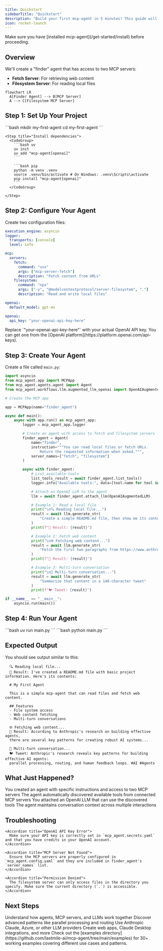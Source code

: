 ```yaml
---
title: Quickstart
sidebarTitle: "Quickstart"
description: "Build your first mcp-agent in 5 minutes! This guide will walk you through creating a simple agent that can read files and fetch web content."
icon: rocket-launch
---
```


<Info>
  Make sure you have [installed mcp-agent](/get-started/install) before proceeding.
</Info>

## Overview

We'll create a "finder" agent that has access to two MCP servers:

- **Fetch Server**: For retrieving web content
- **Filesystem Server**: For reading local files

<Frame>

```mermaid
flowchart LR
  A[Finder Agent] --> B[MCP Server]
  A --> C[Filesystem MCP Server]
```

</Frame>

## Step 1: Set Up Your Project

<Steps>
    <Step title="Create a new directory">
      ```bash
      mkdir my-first-agent
      cd my-first-agent
      ```
    </Step>

    <Step title="Install dependencies">
      <CodeGroup>
        ```bash uv
        uv init
        uv add "mcp-agent[openai]"
        ```

        ```bash pip
        python -m venv .venv
        source .venv/bin/activate # On Windows: .venv\Scripts\activate 
        pip install "mcp-agent[openai]"
        ```
      </CodeGroup>

    </Step>

</Steps>

## Step 2: Configure Your Agent

Create two configuration files:

```yaml mcp_agent.config.yaml
execution_engine: asyncio
logger:
  transports: [console]
  level: info

mcp:
  servers:
    fetch:
      command: "uvx"
      args: ["mcp-server-fetch"]
      description: "Fetch content from URLs"
    filesystem:
      command: "npx"
      args: ["-y", "@modelcontextprotocol/server-filesystem", "."]
      description: "Read and write local files"

openai:
  default_model: gpt-4o
```

```yaml mcp_agent.secrets.yaml
openai:
  api_key: "your-openai-api-key-here"
```

<Warning>
  Replace `"your-openai-api-key-here"` with your actual OpenAI API key. You can
  get one from the [OpenAI platform](https://platform.openai.com/api-keys).
</Warning>

## Step 3: Create Your Agent

Create a file called `main.py`:

<CodeGroup>

```python main.py
import asyncio
from mcp_agent.app import MCPApp
from mcp_agent.agents.agent import Agent
from mcp_agent.workflows.llm.augmented_llm_openai import OpenAIAugmentedLLM

# Create the MCP app

app = MCPApp(name="finder_agent")

async def main():
    async with app.run() as mcp_agent_app:
        logger = mcp_agent_app.logger

        # Create an agent with access to fetch and filesystem servers
        finder_agent = Agent(
            name="finder",
            instruction="""You can read local files or fetch URLs.
                Return the requested information when asked.""",
            server_names=["fetch", "filesystem"]
        )

        async with finder_agent:
            # List available tools
            list_tools_result = await finder_agent.list_tools()
            logger.info("Available tools:", data=[tool.name for tool in list_tools_result.tools])

            # Attach an OpenAI LLM to the agent
            llm = await finder_agent.attach_llm(OpenAIAugmentedLLM)

            # Example 1: Read a local file
            print("\n🔍 Reading local file...")
            result = await llm.generate_str(
                "Create a simple README.md file, then show me its contents"
            )
            print(f"📄 Result: {result}")

            # Example 2: Fetch web content
            print("\n🌐 Fetching web content...")
            result = await llm.generate_str(
                "Fetch the first two paragraphs from https://www.anthropic.com/research/building-effective-agents"
            )
            print(f"📰 Result: {result}")

            # Example 3: Multi-turn conversation
            print("\n💬 Multi-turn conversation...")
            result = await llm.generate_str(
                "Summarize that content in a 140-character tweet"
            )
            print(f"🐦 Tweet: {result}")

if __name__ == "__main__":
    asyncio.run(main())
```

</CodeGroup>

## Step 4: Run Your Agent

<Tabs>
  <Tab title="uv">
    ```bash
    uv run main.py
    ```
  </Tab>
  <Tab title="python">
    ```bash
    python main.py
    ```
  </Tab>
</Tabs>

## Expected Output

You should see output similar to this:

```
  🔍 Reading local file...
  📄 Result: I've created a README.md file with basic project information. Here's its contents:

  # My First Agent

  This is a simple mcp-agent that can read files and fetch web content.

  ## Features
  - File system access
  - Web content fetching
  - Multi-turn conversations

  🌐 Fetching web content...
  📰 Result: According to Anthropic's research on building effective agents,
  there are several key patterns for creating robust AI systems...

  💬 Multi-turn conversation...
  🐦 Tweet: Anthropic's research reveals key patterns for building effective AI agents:
  parallel processing, routing, and human feedback loops. #AI #Agents
```

## What Just Happened?

<CardGroup cols={2}>
  <Card title="Agent Creation" icon="robot">
    You created an agent with specific instructions and access to two MCP
    servers
  </Card>
  <Card title="Tool Discovery" icon="search">
    The agent automatically discovered available tools from connected MCP
    servers
  </Card>
  <Card title="LLM Integration" icon="brain">
    You attached an OpenAI LLM that can use the discovered tools
  </Card>
  <Card title="Multi-turn Chat" icon="comments">
    The agent maintains conversation context across multiple interactions
  </Card>
</CardGroup>

## Troubleshooting

<AccordionGroup>

    <Accordion title="OpenAI API Key Error">
      Make sure your API key is correctly set in `mcp_agent.secrets.yaml` and that you have credits in your OpenAI account.
    </Accordion>

    <Accordion title="MCP Server Not Found">
      Ensure the MCP servers are properly configured in `mcp_agent.config.yaml` and they are included in finder_agent's `server_names` list.
    </Accordion>

    <Accordion title="Permission Denied">
      The filesystem server can only access files in the directory you specify. Make sure the current directory (`.`) is accessible.
    </Accordion>

</AccordionGroup>

## Next Steps

<CardGroup cols={2}>
  <Card
    title="Learn Core Concepts"
    icon="graduation-cap"
    href="/mcp-agent-sdk/overview"
  >
    Understand how agents, MCP servers, and LLMs work together
  </Card>
  <Card
    title="Explore Workflow Patterns"
    icon="diagram-project"
    href="/mcp-agent-sdk/effective-patterns/overview"
  >
    Discover advanced patterns like parallel processing and routing
  </Card>
  <Card
    title="Try Different Providers"
    icon="shuffle"
    href="/reference/configuration#model-provider-configuration"
  >
    Use Anthropic Claude, Azure, or other LLM providers
  </Card>
  <Card title="Build Integrations" icon="plug" href="https://github.com/lastmile-ai/mcp-agent/tree/main/examples">
    Create web apps, Claude Desktop integrations, and more
  </Card>
</CardGroup>

<Tip>
  Check out the [examples
  directory](https://github.com/lastmile-ai/mcp-agent/tree/main/examples) for
  30+ working examples covering different use cases and patterns.
</Tip>
